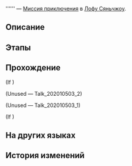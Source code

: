 {{Дополнить|Диалоги.}}
{{Миссия Инфобокс
|id              = 2020105
|Название        = 
|Изображение     = Миссия Освоения .png
|Тип             = Миссия приключения
|События         = 
|Глава           = 
|Условия         = 
* Завершена [[Миссия приключения]] ''[[Отрава бурлит, бессмертие сулит]]''
* Завершена {{cx}}<!--Hidden Mission ID 2020106-->
|Персонажи       = Первопроходец
|СтартЛокация    = Комиссия по ремёслам
|Мир             = Лофу Сяньчжоу
|Локации         = Комиссия по ремёслам
|Предыдущая      = Отрава бурлит, бессмертие сулит
|Следующая       = 
|Награды         = 
}}
'''''' — [[Миссия приключения]] в [[Лофу Сяньчжоу]].

==Описание==
{{Описание|<!--официальное описание из Перекрёстка судеб-->}}

==Этапы==


==Прохождение==
{{Дополнить}}

;(If {{cx}}{{subst:void|<!--{"$type":"RPG.GameCore.ByCompareIsBookAvailable","BookSeriesID":207,"BookID":190432}-->}})

;(Unused &mdash; Talk_202010503_2)


;(Unused &mdash; Talk_202010503_1)

;(If {{cx}}{{subst:void|<!--{"$type":"RPG.GameCore.ByCompareIsBookAvailable","BookSeriesID":207,"BookID":190431}-->}})
{{Диалог Конец}}

==На других языках==
{{На других языках
|en   = 
|zhs  = 
|zht  = 
|ja   = 
|ko   = 
|es   = 
|fr   = 
|ru   = 
|th   = 
|vi   = 
|de   = 
|id   = 
|pt   = 
}}

==История изменений==
{{История изменений|2.7}}
